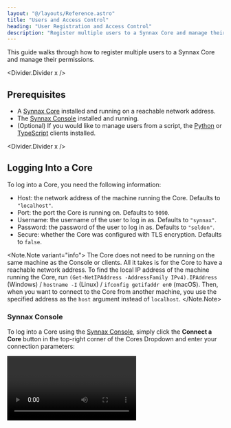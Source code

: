 ```yaml
---
layout: "@/layouts/Reference.astro"
title: "Users and Access Control"
heading: "User Registration and Access Control"
description: "Register multiple users to a Synnax Core and manage their permissions."
---
```



This guide walks through how to register multiple users to a Synnax Core and manage
their permissions.

<Divider.Divider x />

## Prerequisites

- A [Synnax Core](/reference/core/installation) installed and running on a reachable
  network address.
- The [Synnax Console](/reference/console/get-started) installed and running.
- (Optional) If you would like to manage users from a script, the
  [Python](/reference/python-client/get-started) or
  [TypeScript](/reference/typescript-client/get-started) clients installed.

<Divider.Divider x />

## Logging Into a Core

To log into a Core, you need the following information:

- Host: the network address of the machine running the Core. Defaults to `"localhost"`.
- Port: the port the Core is running on. Defaults to `9090`.
- Username: the username of the user to log in as. Defaults to `"synnax"`.
- Password: the password of the user to log in as. Defaults to `"seldon"`.
- Secure: whether the Core was configured with TLS encryption. Defaults to `false`.

<Note.Note variant="info">
  The Core does not need to be running on the same machine as the Console or clients.
  All it takes is for the Core to have a reachable network address. To find the local IP
  address of the machine running the Core, run `(Get-NetIPAddress -AddressFamily
  IPv4).IPAddress` (Windows) / `hostname -I` (Linux) / `ifconfig getifaddr en0` (macOS).
  Then, when you want to connect to the Core from another machine, you use the specified
  address as the `host` argument instead of `localhost`.
</Note.Note>

### Synnax Console

To log into a Core using the
[Synnax Console](/reference/console/cores#Adding%20a%20New%Core), simply click the
**Connect a Core** button in the top-right corner of the Cores Dropdown and enter your
connection parameters:

<Video client:only="react" id="console/clusters/connect" />

### Python Client

There are two ways to log into a Core using the Python client, the
[`synnax login`](/reference/python-client/get-started#The%20Synnax%20Login%20Command)
command or by directly
[passing in your credentials](/reference/python-client/get-started#Passing%20Credentials%20Directly):

```python
import synnax as sy

client = sy.Synnax(
    host="localhost",
    port=9090,
    username="synnax",
    password="seldon",
    secure=False
)
```

### TypeScript Client

To log in with the
[TypeScript client](/reference/typescript-client/get-started#Authenticating%20with%20a%20Core),
you can simply create a new client:

```typescript
import { Synnax } from "@synnaxlabs/client";

const client = new Synnax({
  host: "localhost",
  port: 9090,
  username: "synnax",
  password: "seldon",
  secure: false,
});
```

<Divider.Divider x />

## Registering Users

By default, Synnax Cores have a single root user, whose username is `synnax` and
password is `seldon`. The root user has full access to the Core, and is granted
permissions to manage, create, and retrieve every single resource available in the Core.

When registering a new user, you must give them a username and a password. The new user
can log into the Core by passing their new credentials into the login command instead of
the root user's credentials.

New users can be registered in the Synnax Console, or programmatically using the Python
or TypeScript clients.

### Synnax Console

Once you've logged into the Core, you can register new users with the
["Register a User"](/reference/console/users#Registering%20Users) command from the
command palette. The command palette can be opened by pressing `Ctrl+Shift+P`
(Windows/Linux) or `Cmd+Shift+P` (macOS), and also by clicking the search bar in the top
of the screen and typing `>`.

<Video client:only="react" id="console/users/register" controls />

### Python Client

To create a new user with the Python client, you can use the `user.create` method:

```python
client.user.create(
    username="new_user",
    password="password"
)
```

### TypeScript Client

To create a new user with the TypeScript client, you can use the `user.create` method:

```typescript
client.user.create({
  username: "new_user",
  password: "password",
});
```

<Divider.Divider x />

## Managing User Permissions

Users can have different [permissions](/reference/console/users#Editing%20Permissions)
in Synnax, which determines what they can and cannot do. Permissions can be managed in
the Synnax Console by finding a user in the Users Toolbar on the left-hand side of the
screen, right-clicking a user, and selecting "Edit Permissions".

<Video client:only="react" id="console/users/permissions" controls />

<Divider.Divider x />

## Logging in as a New User

A new user can log into a Core by downloading the Console on their computer, and
connecting to a Core using their username and password.

<Video client:only="react" id="guides/sys-admin/multiple-users/login" controls />

Since the new user does not have permissions to create or edit schematics, they will not
be able to do so from the Console. Any workspaces that they create will be shown under
their name in the Users Toolbar on the left-hand side of the screen.
